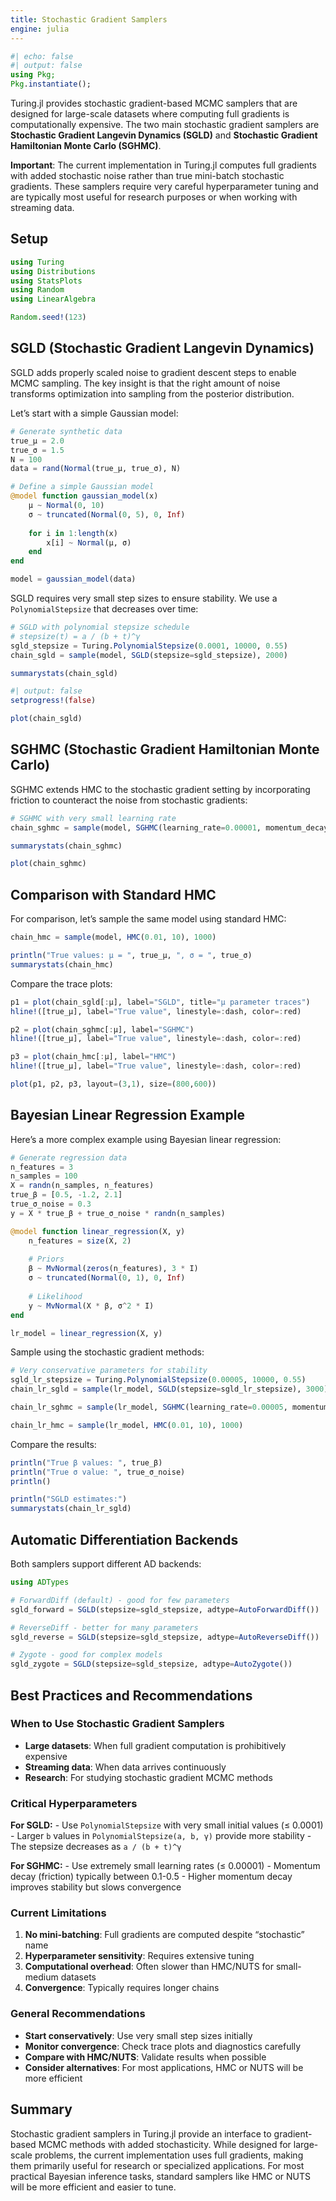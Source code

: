 ```yaml
---
title: Stochastic Gradient Samplers
engine: julia
---
```


```julia
#| echo: false
#| output: false
using Pkg;
Pkg.instantiate();
```

Turing.jl provides stochastic gradient-based MCMC samplers that are designed for large-scale datasets where computing full gradients is computationally expensive. The two main stochastic gradient samplers are **Stochastic Gradient Langevin Dynamics (SGLD)** and **Stochastic Gradient Hamiltonian Monte Carlo (SGHMC)**.

**Important**: The current implementation in Turing.jl computes full gradients with added stochastic noise rather than true mini-batch stochastic gradients. These samplers require very careful hyperparameter tuning and are typically most useful for research purposes or when working with streaming data.

## Setup

```julia
using Turing
using Distributions
using StatsPlots
using Random
using LinearAlgebra

Random.seed!(123)
```

## SGLD (Stochastic Gradient Langevin Dynamics)

SGLD adds properly scaled noise to gradient descent steps to enable MCMC sampling. The key insight is that the right amount of noise transforms optimization into sampling from the posterior distribution.

Let's start with a simple Gaussian model:

```julia
# Generate synthetic data
true_μ = 2.0
true_σ = 1.5
N = 100
data = rand(Normal(true_μ, true_σ), N)

# Define a simple Gaussian model
@model function gaussian_model(x)
    μ ~ Normal(0, 10)
    σ ~ truncated(Normal(0, 5), 0, Inf)
    
    for i in 1:length(x)
        x[i] ~ Normal(μ, σ)
    end
end

model = gaussian_model(data)
```

SGLD requires very small step sizes to ensure stability. We use a `PolynomialStepsize` that decreases over time:

```julia
# SGLD with polynomial stepsize schedule
# stepsize(t) = a / (b + t)^γ
sgld_stepsize = Turing.PolynomialStepsize(0.0001, 10000, 0.55)
chain_sgld = sample(model, SGLD(stepsize=sgld_stepsize), 2000)

summarystats(chain_sgld)
```

```julia
#| output: false
setprogress!(false)
```

```julia
plot(chain_sgld)
```

## SGHMC (Stochastic Gradient Hamiltonian Monte Carlo)

SGHMC extends HMC to the stochastic gradient setting by incorporating friction to counteract the noise from stochastic gradients:

```julia
# SGHMC with very small learning rate
chain_sghmc = sample(model, SGHMC(learning_rate=0.00001, momentum_decay=0.1), 2000)

summarystats(chain_sghmc)
```

```julia
plot(chain_sghmc)
```

## Comparison with Standard HMC

For comparison, let's sample the same model using standard HMC:

```julia
chain_hmc = sample(model, HMC(0.01, 10), 1000)

println("True values: μ = ", true_μ, ", σ = ", true_σ)
summarystats(chain_hmc)
```

Compare the trace plots:

```julia
p1 = plot(chain_sgld[:μ], label="SGLD", title="μ parameter traces")
hline!([true_μ], label="True value", linestyle=:dash, color=:red)

p2 = plot(chain_sghmc[:μ], label="SGHMC")
hline!([true_μ], label="True value", linestyle=:dash, color=:red)

p3 = plot(chain_hmc[:μ], label="HMC")
hline!([true_μ], label="True value", linestyle=:dash, color=:red)

plot(p1, p2, p3, layout=(3,1), size=(800,600))
```

## Bayesian Linear Regression Example

Here's a more complex example using Bayesian linear regression:

```julia
# Generate regression data
n_features = 3
n_samples = 100
X = randn(n_samples, n_features)
true_β = [0.5, -1.2, 2.1]
true_σ_noise = 0.3
y = X * true_β + true_σ_noise * randn(n_samples)

@model function linear_regression(X, y)
    n_features = size(X, 2)
    
    # Priors
    β ~ MvNormal(zeros(n_features), 3 * I)
    σ ~ truncated(Normal(0, 1), 0, Inf)
    
    # Likelihood
    y ~ MvNormal(X * β, σ^2 * I)
end

lr_model = linear_regression(X, y)
```

Sample using the stochastic gradient methods:

```julia
# Very conservative parameters for stability
sgld_lr_stepsize = Turing.PolynomialStepsize(0.00005, 10000, 0.55)
chain_lr_sgld = sample(lr_model, SGLD(stepsize=sgld_lr_stepsize), 3000)

chain_lr_sghmc = sample(lr_model, SGHMC(learning_rate=0.00005, momentum_decay=0.1), 3000)

chain_lr_hmc = sample(lr_model, HMC(0.01, 10), 1000)
```

Compare the results:

```julia
println("True β values: ", true_β)
println("True σ value: ", true_σ_noise)
println()

println("SGLD estimates:")
summarystats(chain_lr_sgld)
```

## Automatic Differentiation Backends

Both samplers support different AD backends:

```julia
using ADTypes

# ForwardDiff (default) - good for few parameters
sgld_forward = SGLD(stepsize=sgld_stepsize, adtype=AutoForwardDiff())

# ReverseDiff - better for many parameters  
sgld_reverse = SGLD(stepsize=sgld_stepsize, adtype=AutoReverseDiff())

# Zygote - good for complex models
sgld_zygote = SGLD(stepsize=sgld_stepsize, adtype=AutoZygote())
```

## Best Practices and Recommendations

### When to Use Stochastic Gradient Samplers

- **Large datasets**: When full gradient computation is prohibitively expensive
- **Streaming data**: When data arrives continuously
- **Research**: For studying stochastic gradient MCMC methods

### Critical Hyperparameters

**For SGLD:**
- Use `PolynomialStepsize` with very small initial values (≤ 0.0001)
- Larger `b` values in `PolynomialStepsize(a, b, γ)` provide more stability
- The stepsize decreases as `a / (b + t)^γ`

**For SGHMC:**
- Use extremely small learning rates (≤ 0.00001)
- Momentum decay (friction) typically between 0.1-0.5
- Higher momentum decay improves stability but slows convergence

### Current Limitations

1. **No mini-batching**: Full gradients are computed despite "stochastic" name
2. **Hyperparameter sensitivity**: Requires extensive tuning
3. **Computational overhead**: Often slower than HMC/NUTS for small-medium datasets
4. **Convergence**: Typically requires longer chains

### General Recommendations

- **Start conservatively**: Use very small step sizes initially
- **Monitor convergence**: Check trace plots and diagnostics carefully  
- **Compare with HMC/NUTS**: Validate results when possible
- **Consider alternatives**: For most applications, HMC or NUTS will be more efficient

## Summary

Stochastic gradient samplers in Turing.jl provide an interface to gradient-based MCMC methods with added stochasticity. While designed for large-scale problems, the current implementation uses full gradients, making them primarily useful for research or specialized applications. For most practical Bayesian inference tasks, standard samplers like HMC or NUTS will be more efficient and easier to tune.